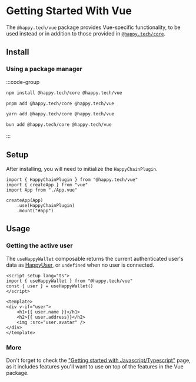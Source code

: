 # Getting Started With Vue

The `@happy.tech/vue` package provides Vue-specific functionality, to be used instead or in
addition to those provided in [`@happy.tech/core`][js-getting-started].

[js-getting-started]: /sdk/js


## Install 

### Using a package manager

:::code-group

```bash [npm]
npm install @happy.tech/core @happy.tech/vue
```

```bash [pnpm]
pnpm add @happy.tech/core @happy.tech/vue
```

```bash [yarn]
yarn add @happy.tech/core @happy.tech/vue
```

```bash [bun]
bun add @happy.tech/core @happy.tech/vue
```

:::

## Setup

After installing, you will need to initialize the `HappyChainPlugin`.

```tsx
import { HappyChainPlugin } from "@happy.tech/vue"
import { createApp } from "vue"
import App from "./App.vue"

createApp(App)
    .use(HappyChainPlugin)
    .mount("#app")
```

## Usage

### Getting the active user

The `useHappyWallet` composable returns the current authenticated user's data as 
[HappyUser](/sdk/js/api/type-aliases/HappyUser), or `undefined` when no user is connected.

```vue twoslash
<script setup lang="ts">
import { useHappyWallet } from "@happy.tech/vue"
const { user } = useHappyWallet()
</script>

<template>
<div v-if="user"> 
    <h1>{{ user.name }}</h1>
    <h2>{{ user.address}}</h2>
    <img :src="user.avatar" />
</div>
</template>
```

### More

Don't forget to check the ["Getting started with Javascript/Typescript"][js-getting-started] page,
as it includes features you'll want to use on top of the features in the Vue package.

